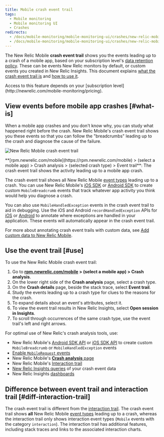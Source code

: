 ```yaml
---
title: Mobile crash event trail
tags:
  - Mobile monitoring
  - Mobile monitoring UI
  - Crashes
redirects:
  - /docs/mobile-monitoring/mobile-monitoring-ui/crashes/new-relic-mobile-event-trail
  - /docs/mobile-monitoring/mobile-monitoring-ui/crashes/new-relic-mobile-crash-event-trail
---
```


The New Relic Mobile **crash event trail** shows you the events leading up to a crash of a mobile app, based on your subscription level's [data retention policy](/docs/accounts-partnerships/accounts/account-billing-usage/data-retention). These can be events New Relic monitors by default, or custom events you created in New Relic Insights. This document explains [what the crash event trail is](#what-is) and [how to use it](#use).

<Callout variant="tip">
  Access to this feature depends on your [subscription level](http://newrelic.com/mobile-monitoring/pricing).
</Callout>

## View events before mobile app crashes [#what-is]

When a mobile app crashes and you don't know why, you can study what happened right before the crash. New Relic Mobile's crash event trail shows you these events so that you can follow the "breadcrumbs" leading up to the crash and diagnose the cause of the failure.

![New Relic Mobile crash event trail ](./images/New-Relic-Mobile-crash-event-trail.png "Android-Insights-event-trail.jpg")

<figcaption>
  **[rpm.newrelic.com/mobile](https://rpm.newrelic.com/mobile) > (select a mobile app) > Crash analysis > (selected crash type) > Event trail**: The crash event trail shows the activity leading up to a mobile app crash.
</figcaption>

The crash event trail shows all New Relic Mobile [event types](/docs/insights/explore-add-data/custom-events/insert-query-custom-mobile-app-events-attributes#event-definition) leading up to a crash. You can use New Relic Mobile's [iOS SDK](/docs/mobile-monitoring/new-relic-mobile-ios/install-configure/work-ios-sdk-api) or [Android SDK](/docs/mobile-monitoring/new-relic-mobile-android/android-sdk-api/recordbreadcrumb) to create custom `MobileBreadcrumb` events that track whatever app activity you think would help you diagnose a crash.

You can also use `MobileHandledException` events in the crash event trail to aid in debugging. Use the iOS and Android `recordHandledException` APIs for [iOS](/docs/mobile-monitoring/new-relic-mobile-ios/ios-sdk-api/recordhandledexception-ios-sdk-api) or [Android](/docs/mobile-monitoring/new-relic-mobile-android/android-sdk-api/recordhandledexception) to annotate where exceptions are handled in your application. These events will automatically appear in the crash event trail.

For more about annotating crash event trails with custom data, see [Add custom data to New Relic Mobile](/docs/mobile-monitoring/new-relic-mobile/maintenance/add-custom-data-new-relic-mobile).

## Use the event trail [#use]

To use the New Relic Mobile crash event trail:

1. Go to **[rpm.newrelic.com/mobile](https://rpm.newrelic.com/mobile) > (select a mobile app) > Crash analysis**.
2. On the lower right side of the **Crash analysis** page, select a crash type.
3. On the **Crash details** page, beside the stack trace, select **Event trail**.
4. Study the events leading up to a crash type for clues to the reasons for the crash.
5. To expand details about an event's attributes, select it.
6. To view the event trail results in New Relic Insights, select **Open session in Insights**.
7. To scroll through occurrences of the same crash type, use the event trail's left and right arrows.

For optimal use of New Relic's crash analysis tools, use:

* New Relic Mobile's [Android SDK API](/docs/mobile-monitoring/new-relic-mobile-android/android-sdk-api/recordbreadcrumb) or [iOS SDK API](/docs/mobile-monitoring/new-relic-mobile-ios/ios-sdk-api/record-breadcrumb) to create custom `MobileBreadcrumb` or `MobileHandledException` events
* [Enable `MobileRequest` events](/docs/mobile-monitoring/mobile-monitoring-ui/network-pages/analyze-network-requests-using-mobilerequest-event-data)
* New Relic Mobile's [**Crash analysis** page](/docs/mobile-monitoring/mobile-monitoring-ui/crashes/crash-analysis-group-filter-your-crashes)
* New Relic Mobile's [Interaction trail](/docs/mobile-monitoring/mobile-monitoring-ui/crashes/investigate-mobile-app-crash-report#interaction-trail)
* [New Relic Insights queries](/docs/insights/explore-add-data/custom-events/insert-query-custom-mobile-app-events-attributes) of your crash event data
* New Relic Insights [dashboards](/docs/insights/use-insights-ui/manage-dashboards/create-edit-copy-insights-dashboards)

## Difference between event trail and interaction trail [#diff-interaction-trail]

The crash event trail is different from the [interaction trail](/docs/mobile-monitoring/mobile-monitoring-ui/crashes/investigate-mobile-app-crash-report#interaction-trail). The crash event trail shows **all** New Relic Mobile [event types](/docs/insights/explore-add-data/custom-events/insert-query-custom-mobile-app-events-attributes#event-definition) leading up to a crash, whereas the interaction trail only shows interaction event types (`Mobile` events with the category `interaction`). The interaction trail has additional features, including stack traces and links to the associated interaction charts.

